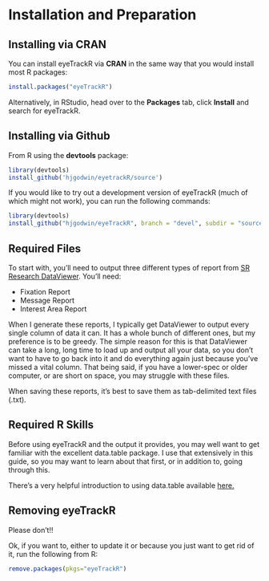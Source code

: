 
# Installation and Preparation {#installation}

## Installing via CRAN

You can install eyeTrackR via **CRAN** in the same way that you would install most R packages:

```r
install.packages("eyeTrackR")
```

Alternatively, in RStudio, head over to the **Packages** tab, click **Install** and search for eyeTrackR.

## Installing via Github

From R using the **devtools** package:

```r
library(devtools)
install_github('hjgodwin/eyetrackR/source')
```

If you would like to try out a development version of eyeTrackR (much of which might not work), you can run the following commands:

```r
library(devtools)
install_github("hjgodwin/eyeTrackR", branch = "devel", subdir = "source")
```

## Required Files

To start with, you'll need to output three different types of report from [SR Research DataViewer](https://www.sr-research.com/data-viewer/). You'll need:

* Fixation Report
* Message Report
* Interest Area Report

When I generate these reports, I typically get DataViewer to output every single column of data it can. It has a whole bunch of different ones, but my preference is to be greedy. The simple reason for this is that DataViewer can take a long, long time to load up and output all your data, so you don't want to have to go back into it and do everything again just because you've missed a vital column. That being said, if you have a lower-spec or older computer, or are short on space, you may struggle with these files.

When saving these reports, it's best to save them as tab-delimited text files (.txt).

## Required R Skills

Before using eyeTrackR and the output it provides, you may well want to get familiar with the excellent data.table package. I use that extensively in this guide, so you may want to learn about that first, or in addition to, going through this.

There's a very helpful introduction to using data.table available [here.](https://cran.r-project.org/web/packages/data.table/vignettes/datatable-intro.html)

## Removing eyeTrackR

Please don't!!

Ok, if you want to, either to update it or because you just want to get rid of it, run the following from R:

```r
remove.packages(pkgs="eyeTrackR")
```




